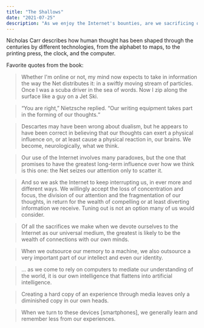 ```yaml
---
title: "The Shallows"
date: "2021-07-25"
description: "As we enjoy the Internet's bounties, are we sacrificing our ability to read and think deeply?"
---
```


Nicholas Carr describes how human thought has been shaped through the centuries by different technologies, from the alphabet to maps, to the printing press, the clock, and the computer.

Favorite quotes from the book:

> Whether I'm online or not, my mind now expects to take in information the way the Net distributes it: in a swiftly moving stream of particles. Once I was a scuba driver in the sea of words. Now I zip along the surface like a guy on a Jet Ski.

> “You are right,” Nietzsche replied. “Our writing equipment takes part in the forming of our thoughts.“

> Descartes may have been wrong about dualism, but he appears to have been correct in believing that our thoughts can exert a physical influence on, or at least cause a physical reaction in, our brains. We become, neurologically, what we think.

> Our use of the Internet involves many paradoxes, but the one that promises to have the greatest long-term influence over how we think is this one: the Net seizes our attention only to scatter it.

> And so we ask the Internet to keep interrupting us, in ever more and different ways. We willingly accept the loss of concentration and focus, the division of our attention and the fragmentation of our thoughts, in return for the wealth of compelling or at least diverting information we receive. Tuning out is not an option many of us would consider.

> Of all the sacrifices we make when we devote ourselves to the Internet as our universal medium, the greatest is likely to be the wealth of connections with our own minds.

> When we outsource our memory to a machine, we also outsource a very important part of our intellect and even our identity.

> … as we come to rely on computers to mediate our understanding of the world, it is our own intelligence that flattens into artificial intelligence.

> Creating a hard copy of an experience through media leaves only a diminished copy in our own heads.

> When we turn to these devices [smartphones], we generally learn and remember less from our experiences.
